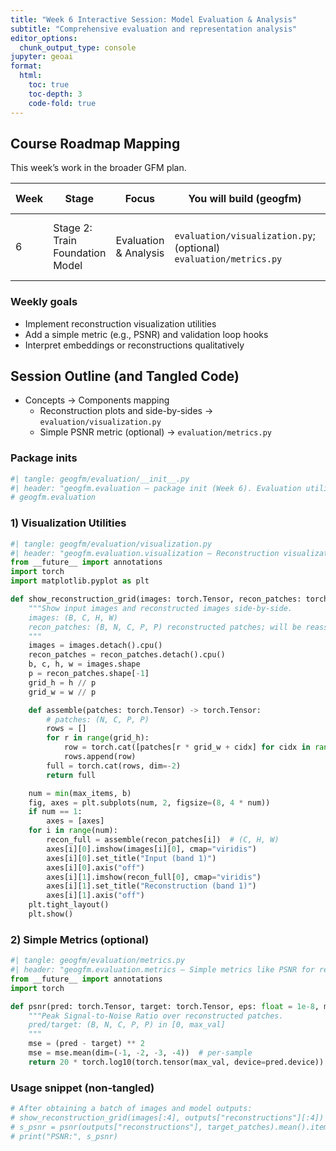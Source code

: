 ```yaml
---
title: "Week 6 Interactive Session: Model Evaluation & Analysis"
subtitle: "Comprehensive evaluation and representation analysis"
editor_options: 
  chunk_output_type: console
jupyter: geoai
format:
  html:
    toc: true
    toc-depth: 3
    code-fold: true
---
```


## Course Roadmap Mapping

This week’s work in the broader GFM plan.

| Week | Stage | Focus | You will build (geogfm) | Library tools | Outcome |
|------|-------|-------|--------------------------|---------------|---------|
| 6 | Stage 2: Train Foundation Model | Evaluation & Analysis | `evaluation/visualization.py`; (optional) `evaluation/metrics.py` | `matplotlib`; `torchmetrics` optional | Recon visuals; track validation loss/PSNR |

### Weekly goals
- Implement reconstruction visualization utilities
- Add a simple metric (e.g., PSNR) and validation loop hooks
- Interpret embeddings or reconstructions qualitatively

## Session Outline (and Tangled Code)

- Concepts → Components mapping
  - Reconstruction plots and side-by-sides → `evaluation/visualization.py`
  - Simple PSNR metric (optional) → `evaluation/metrics.py`

### Package inits

```python
#| tangle: geogfm/evaluation/__init__.py
#| header: "geogfm.evaluation — package init (Week 6). Evaluation utilities: visualization and metrics."
# geogfm.evaluation
```

### 1) Visualization Utilities

```python
#| tangle: geogfm/evaluation/visualization.py
#| header: "geogfm.evaluation.visualization — Reconstruction visualization utilities (Week 6)."
from __future__ import annotations
import torch
import matplotlib.pyplot as plt

def show_reconstruction_grid(images: torch.Tensor, recon_patches: torch.Tensor, max_items: int = 4) -> None:
    """Show input images and reconstructed images side-by-side.
    images: (B, C, H, W)
    recon_patches: (B, N, C, P, P) reconstructed patches; will be reassembled as a naive grid.
    """
    images = images.detach().cpu()
    recon_patches = recon_patches.detach().cpu()
    b, c, h, w = images.shape
    p = recon_patches.shape[-1]
    grid_h = h // p
    grid_w = w // p

    def assemble(patches: torch.Tensor) -> torch.Tensor:
        # patches: (N, C, P, P)
        rows = []
        for r in range(grid_h):
            row = torch.cat([patches[r * grid_w + cidx] for cidx in range(grid_w)], dim=-1)
            rows.append(row)
        full = torch.cat(rows, dim=-2)
        return full

    num = min(max_items, b)
    fig, axes = plt.subplots(num, 2, figsize=(8, 4 * num))
    if num == 1:
        axes = [axes]
    for i in range(num):
        recon_full = assemble(recon_patches[i])  # (C, H, W)
        axes[i][0].imshow(images[i][0], cmap="viridis")
        axes[i][0].set_title("Input (band 1)")
        axes[i][0].axis("off")
        axes[i][1].imshow(recon_full[0], cmap="viridis")
        axes[i][1].set_title("Reconstruction (band 1)")
        axes[i][1].axis("off")
    plt.tight_layout()
    plt.show()
```

### 2) Simple Metrics (optional)

```python
#| tangle: geogfm/evaluation/metrics.py
#| header: "geogfm.evaluation.metrics — Simple metrics like PSNR for reconstructions (Week 6)."
from __future__ import annotations
import torch

def psnr(pred: torch.Tensor, target: torch.Tensor, eps: float = 1e-8, max_val: float = 1.0) -> torch.Tensor:
    """Peak Signal-to-Noise Ratio over reconstructed patches.
    pred/target: (B, N, C, P, P) in [0, max_val]
    """
    mse = (pred - target) ** 2
    mse = mse.mean(dim=(-1, -2, -3, -4))  # per-sample
    return 20 * torch.log10(torch.tensor(max_val, device=pred.device)) - 10 * torch.log10(mse + eps)
```

### Usage snippet (non-tangled)

```python
# After obtaining a batch of images and model outputs:
# show_reconstruction_grid(images[:4], outputs["reconstructions"][:4])
# s_psnr = psnr(outputs["reconstructions"], target_patches).mean().item()
# print("PSNR:", s_psnr)
```
